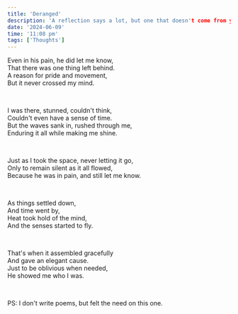 ```yaml
---
title: 'Deranged'
description: 'A reflection says a lot, but one that doesn't come from you. Clearing the canvas and portraying an image was the step.'
date: '2024-06-09'
time: '11:08 pm'
tags: ['Thoughts']
---
```


Even in his pain, he did let me know,\
That there was one thing left behind.\
A reason for pride and movement,\
But it never crossed my mind.

<br />

I was there, stunned, couldn't think,\
Couldn't even have a sense of time.\
But the waves sank in, rushed through me,\
Enduring it all while making me shine.

<br />

Just as I took the space, never letting it go,\
Only to remain silent as it all flowed,\
Because he was in pain, and still let me know.

<br />

As things settled down,\
And time went by,\
Heat took hold of the mind,\
And the senses started to fly.

<br />

That's when it assembled gracefully\
And gave an elegant cause.\
Just to be oblivious when needed,\
He showed me who I was.

<br />

PS: I don't write poems, but felt the need on this one.
